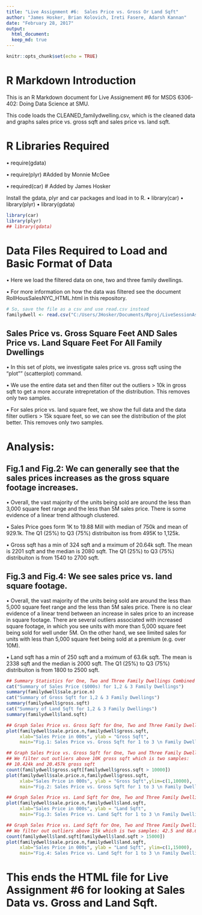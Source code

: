 ---
title: "Live Assignment #6:  Sales Price vs. Gross Or Land Sqft"
author: "James Hosker, Brian Kolovich, Ireti Fasere, Adarsh Kannan"
date: "February 28, 2017"
output: 
  html_document:
  keep_md: true
---

```{r setup, include=FALSE}
knitr::opts_chunk$set(echo = TRUE)
```

# R Markdown Introduction

This is an R Markdown document for Live Assignement #6 for MSDS 6306-402: Doing Data Science at SMU. 

This code loads the CLEANED_familydwelling.csv, which is the cleaned data and graphs sales price vs. gross sqft and sales price vs. land sqft. 

# R Libraries Required
  • require(gdata)
  
  • require(plyr) #Added by Monnie McGee
  
  • required(car) # Added by James Hosker 

Install the gdata, plyr and car packages and load in to R.
  • library(car)
  • library(plyr)
  • library(gdata)

```{r}
library(car)
library(plyr)
## library(gdata)

```

# Data Files Required to Load and Basic Format of Data 
  • Here we load the filtered data on one, two and three family dwellings.

  • For more information on how the data was filtered see the document RollHousSalesNYC_HTML.html in this repository.
  
```{r}
# So, save the file as a csv and use read.csv instead
familydwell <- read.csv("C:/Users/JHosker/Documents/Rproj/LiveSessionAssignment6/CLEANED_familydwelling.csv",header=TRUE)

```

## Sales Price vs. Gross Square Feet AND Sales Price vs. Land Square Feet For All Family Dwellings
  • In this set of plots, we investigate sales price vs. gross sqft using the "plot"" (scatterplot) command.

  • We use the entire data set and then filter out the outliers > 10k in gross sqft to get a more accurate intrepretation of the distribution.  This removes only two samples.

  • For sales price vs. land square feet, we show the full data and the data filter outliers > 15k square feet, so we can see the distribution of the plot better.  This removes only two samples.
  
# Analysis:  

## Fig.1 and Fig.2: We can generally see that the sales prices increases as the gross square footage increases.  
  • Overall, the vast majority of the units being sold are around the less than 3,000 square feet range and the less than 5M sales price. There is some evidence of a linear trend although clustered.

  •  Sales Price goes form 1K to 19.88 Mill with median of 750k and mean of 929.1k.  The Q1 (25%) to Q3 (75%) distribuiton iss from 495K to 1,125k.

  • Gross sqft has a min of 324 sqft and a mximum of 20.64k sqft.  The mean is 2201 sqft and the median is 2080 sqft.  The Q1 (25%) to Q3 (75%) distribuiton is from 1540 to 2700 sqft.
  
## Fig.3 and Fig.4: We see sales price vs. land square footage. 
  • Overall, the vast majority of the units being sold are around the less than 5,000 square feet range and the less than 5M sales price. There is no clear evidence of a linear trend between an increase in sales price to an increase in square footage. There are several outliers associated with increased square footage, in which you see units with more than 5,000 square feet being sold for well under 5M. On the other hand, we see limited sales for units with less than 5,000 square feet being sold at a premium (e.g. over 10M).

  • Land sqft has a min of 250 sqft and a mximum of 63.6k sqft.  The mean is 2338 sqft and the median is 2000 sqft.  The Q1 (25%) to Q3 (75%) distribuiton is from 1800 to 2500 sqft.

```{r}
## Summary Statistics for One, Two and Three Family Dwellings Combined
cat("Summary of Sales Price ($000s) for 1,2 & 3 Family Dwellings")
summary(familydwell$sale.price.n)
cat("Summary of Gross Sqft for 1,2 & 3 Family Dwellings")
summary(familydwell$gross.sqft)
cat("Summary of Land Sqft for 1,2 & 3 Family Dwellings")
summary(familydwell$land.sqft)

## Graph Sales Price vs. Gross Sqft for One, Two and Three Family Dwellings Combined
plot(familydwell$sale.price.n,familydwell$gross.sqft,
     xlab="Sales Price in 000s", ylab = "Gross Sqft",
     main="Fig.1: Sales Price vs. Gross Sqft for 1 to 3 \n Family Dwellings")

## Graph Sales Price vs. Gross Sqft for One, Two and Three Family Dwellings Combined
## We filter out outliers above 10K gross sqft which is two samples: 
## 10.424k and 20.457k gross sqft
count(familydwell$gross.sqft[familydwell$gross.sqft > 10000])
plot(familydwell$sale.price.n,familydwell$gross.sqft,
     xlab="Sales Price in 000s", ylab = "Gross Sqft",ylim=c(1,10000),
     main="Fig.2: Sales Price vs. Gross Sqft for 1 to 3 \n Family Dwelling (< 10K gross sqft)")

## Graph Sales Price vs. Land Sqft for One, Two and Three Family Dwellings Combined
plot(familydwell$sale.price.n,familydwell$land.sqft,
     xlab="Sales Price in 000s", ylab = "Land Sqft",
     main="Fig.3: Sales Price vs. Land Sqft for 1 to 3 \n Family Dwelling")

## Graph Sales Price vs. Land Sqft for One, Two and Three Family Dwellings Combined
## We filter out outliers above 15k which is two samples: 42.5 and 68.6k samples
count(familydwell$land.sqft[familydwell$land.sqft > 15000])
plot(familydwell$sale.price.n,familydwell$land.sqft,
     xlab="Sales Price in 000s", ylab = "Land Sqft", ylim=c(1,15000),
     main="Fig.4: Sales Price vs. Land Sqft for 1 to 3 \n Family Dwelling (< 15k land sqft)")

```

# This ends the HTML file for Live Assignment #6 for looking at Sales Data vs. Gross and Land Sqft.

